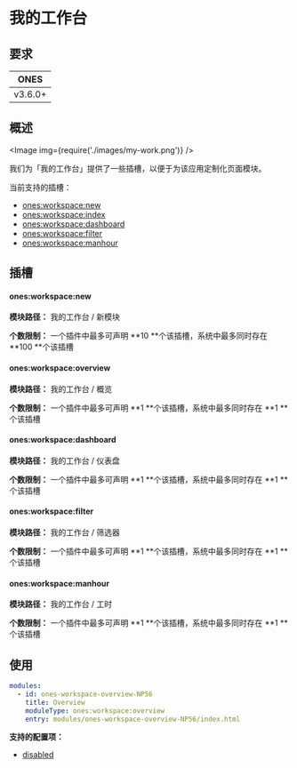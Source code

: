 
# 我的工作台

## 要求

|  ONES   |
| :-----: |
| v3.6.0+ |

## 概述

<Image img={require('./images/my-work.png')} />

我们为「我的工作台」提供了一些插槽，以便于为该应用定制化页面模块。

当前支持的插槽：

- [ones:workspace:new](#onesworkspacenew)
- [ones:workspace:index](#onesworkspaceindex)
- [ones:workspace:dashboard](#onesworkspacedashboard)
- [ones:workspace:filter](#onesworkspacefilter)
- [ones:workspace:manhour](#onesworkspacemanhour)

## 插槽

#### ones:workspace:new

**模块路径：** 我的工作台 / 新模块

**个数限制：** 一个插件中最多可声明 **10 **个该插槽，系统中最多同时存在 **100 **个该插槽

#### ones:workspace:overview

**模块路径：** 我的工作台 / 概览

**个数限制：** 一个插件中最多可声明 **1 **个该插槽，系统中最多同时存在 **1 **个该插槽

#### ones:workspace:dashboard

**模块路径：** 我的工作台 / 仪表盘

**个数限制：** 一个插件中最多可声明 **1 **个该插槽，系统中最多同时存在 **1 **个该插槽

#### ones:workspace:filter

**模块路径：** 我的工作台 / 筛选器

**个数限制：** 一个插件中最多可声明 **1 **个该插槽，系统中最多同时存在 **1 **个该插槽

#### ones:workspace:manhour

**模块路径：** 我的工作台 / 工时

**个数限制：** 一个插件中最多可声明 **1 **个该插槽，系统中最多同时存在 **1 **个该插槽

## 使用

```yaml
modules:
  - id: ones-workspace-overview-NP56
    title: Overview
    moduleType: ones:workspace:overview
    entry: modules/ones-workspace-overview-NP56/index.html
```

**支持的配置项：**

- [disabled](../../../../reference/config/plugin.yaml#disabled)
